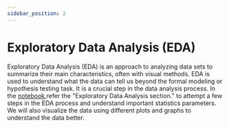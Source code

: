 ```yaml
---
sidebar_position: 2
---
```


# Exploratory Data Analysis (EDA)

Exploratory Data Analysis (EDA) is an approach to analyzing data sets to summarize their main characteristics, often with visual methods. EDA is used to understand what the data can tell us beyond the formal modeling or hypothesis testing task. It is a crucial step in the data analysis process.
In the [notebook](https://github.com/Data-Navigators/data-navigators.github.io/blob/main/docs/data-processing/Python/Exercise.ipynb),refer the "Exploratory Data Analysis section." to attempt a few steps in the EDA process and understand important statistics parameters. We will also visualize the data using different plots and graphs to understand the data better.
